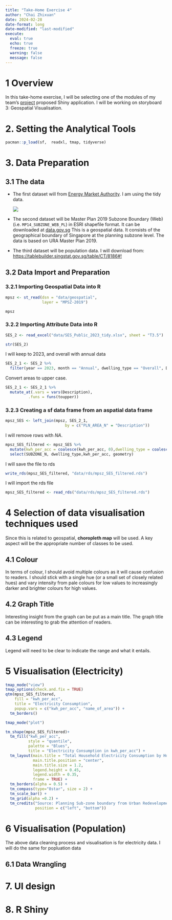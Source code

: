 ```yaml
---
title: "Take-Home Exercise 4"
author: "Chai Zhixuan"
date: 2024-02-28
date-format: long
date-modified: "last-modified"
execute: 
  eval: true
  echo: true
  freeze: true
  warning: false
  message: false
---
```


# 1 Overview

In this take-home exercise, I will be selecting one of the modules of my team's [project](https://isss608-team13.netlify.app/proposal#data-visualisation-methods) proposed Shiny application. I will be working on storyboard 3: Geospatial Visualisation.

# **2. Setting the Analytical Tools**

```r
pacman::p_load(sf,  readxl, tmap, tidyverse)
```

# 3. Data Preparation

## **3.1 The data**

-   The first dataset will from [Energy Market Authority](#0). I am using the tidy data.

    ![](images/1-06.PNG)

-   The second dataset will be Master Plan 2019 Subzone Boundary (Web) (i.e. `MP14_SUBZONE_WEB_PL`) in ESRI shapefile format. It can be downloaded at [data.gov.sg](https://data.gov.sg/) This is a geospatial data. It consists of the geographical boundary of Singapore at the planning subzone level. The data is based on URA Master Plan 2019.

-   The third dataset will be population data. I will download from: [https://tablebuilder.singstat.gov.sg/table/CT/8186#!](https://tablebuilder.singstat.gov.sg/table/CT/8186#!https://tablebuilder.singstat.gov.sg/table/CT/8186#!)

## **3.2 Data Import and Preparation**

### **3.2.1 Importing Geospatial Data into R**

```r
mpsz <- st_read(dsn = "data/geospatial", 
                layer = "MPSZ-2019")
```

```r
mpsz
```

### **3.2.2 Importing Attribute Data into R**

```r
SES_2 <- read_excel("data/SES_Public_2023_tidy.xlsx", sheet = "T3.5")
```

```r
str(SES_2)
```

I will keep to 2023, and overall with annual data

```r
SES_2_1 <- SES_2 %>%
  filter(year == 2023, month == "Annual", dwelling_type == "Overall", Description != "Central Region", Description != "North Region", Description != "North East Region",Description != "Overall", Description != "West Region")
```

Convert areas to upper case.

```r
SES_2_1 <- SES_2_1 %>%
  mutate_at(.vars = vars(Description), 
          .funs = funs(toupper))
```

### **3.2.3 Creating a sf data frame from an aspatial data frame**

```r
mpsz_SES <- left_join(mpsz, SES_2_1,
                          by = c("PLN_AREA_N" = "Description"))
```

I will remove rows with *NA*.

```r
mpsz_SES_filtered <- mpsz_SES %>%
  mutate(kwh_per_acc = coalesce(kwh_per_acc, 0),dwelling_type = coalesce(dwelling_type, "NA"))%>%
  select(SUBZONE_N, dwelling_type,kwh_per_acc, geometry) 
```

I will save the file to rds

```r
write_rds(mpsz_SES_filtered, "data/rds/mpsz_SES_filtered.rds")
```

I will import the rds file

```r
mpsz_SES_filtered <- read_rds("data/rds/mpsz_SES_filtered.rds")
```

# 4 Selection of data visualisation techniques used

Since this is related to geospatial, **choropleth map** will be used. A key aspect will be the appropriate number of classes to be used.

## 4.1 Colour

In terms of colour, I should avoid multiple colours as it will cause confusion to readers. I should stick with a single hue (or a small set of closely related hues) and vary intensity from pale colours for low values to increasingly darker and brighter colours for high values.

## 4.2 **Graph Title**

Interesting insight from the graph can be put as a main title. The graph title can be interesting to grab the attention of readers.

## 4.3 Legend

Legend will need to be clear to indicate the range and what it entails.

# 5 Visualisation (Electricity)

```r
tmap_mode("view")
tmap_options(check.and.fix = TRUE)
qtm(mpsz_SES_filtered, 
    fill = "kwh_per_acc",
    title = "Electricity Consumption",
    popup.vars = c("kwh_per_acc", "name_of_area")) +
  tm_borders()
```

```r
tmap_mode("plot")
```

```r
tm_shape(mpsz_SES_filtered)+
  tm_fill("kwh_per_acc", 
          style = "quantile", 
          palette = "Blues",
          title = "Electricity Consumption in kwh_per_acc") +
  tm_layout(main.title = "Total Household Electricity Consumption by Household in 2023",
            main.title.position = "center",
            main.title.size = 1.2,
            legend.height = 0.45, 
            legend.width = 0.35,
            frame = TRUE) +
  tm_borders(alpha = 0.5) +
  tm_compass(type="8star", size = 2) +
  tm_scale_bar() +
  tm_grid(alpha =0.2) +
  tm_credits("Source: Planning Sub-zone boundary from Urban Redevelopment Authorithy (URA)\n and electricity data from Energy Marketing Authority (EMA)", 
             position = c("left", "bottom"))
```

# 6 Visualisation (Population)

The above data cleaning process and visualisation is for electricity data. I will do the same for popluation data

## 6.1 Data Wrangling 

# 7. UI design

# 8. R Shiny
